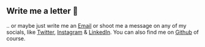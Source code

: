 ## Write me a letter 💌

.. or maybe just write me an [Email](mailto:orhan@sonmez.xyz) or shoot me a message on any of my socials, like [Twitter](https://www.twitter.com/sonmez_xyz), [Instagram](https://www.instagram.com/orhan.soenmez) & [LinkedIn](https://www.linkedin.com/in/orhansoenmez/). You can also find me on [Github](https://www.github.com/orhan) of course.